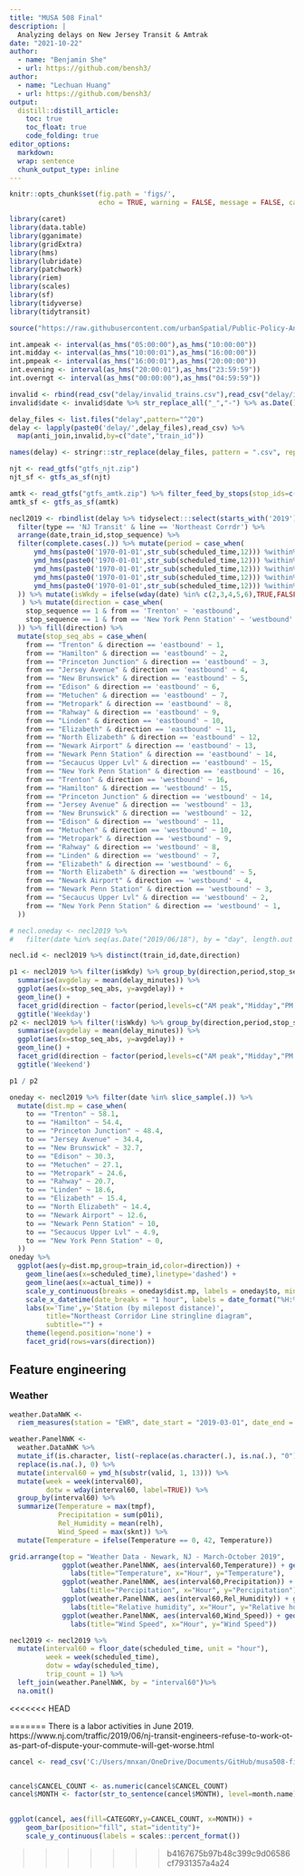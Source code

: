 ```yaml
---
title: "MUSA 508 Final"
description: |
  Analyzing delays on New Jersey Transit & Amtrak
date: "2021-10-22"
author:
  - name: "Benjamin She"
  - url: https://github.com/bensh3/
author:
  - name: "Lechuan Huang"
  - url: https://github.com/bensh3/
output:
  distill::distill_article:
    toc: true
    toc_float: true
    code_folding: true
editor_options: 
  markdown: 
  wrap: sentence
  chunk_output_type: inline
---
```

  <style>
  html {
    scroll-behavior: smooth;
  }
d-article {
  contain: none;
}
#TOC {
position: fixed;
top: 10px;
left: 10px;
padding: 10px;
text-align: right;
inline-size: 250px;
overflow-wrap: break-word;
}

@media screen and (max-width: 900px) {
  #TOC {
  position: relative;
}
}
</style>

```r
knitr::opts_chunk$set(fig.path = 'figs/',
                      echo = TRUE, warning = FALSE, message = FALSE, cache.lazy = FALSE)
```

```r
library(caret)
library(data.table)
library(gganimate)
library(gridExtra)
library(hms)
library(lubridate)
library(patchwork)
library(riem)
library(scales)
library(sf)
library(tidyverse)
library(tidytransit)

source("https://raw.githubusercontent.com/urbanSpatial/Public-Policy-Analytics-Landing/master/functions.r")
```

```r
int.ampeak <- interval(as_hms("05:00:00"),as_hms("10:00:00"))
int.midday <- interval(as_hms("10:00:01"),as_hms("16:00:00"))
int.pmpeak <- interval(as_hms("16:00:01"),as_hms("20:00:00"))
int.evening <- interval(as_hms("20:00:01"),as_hms("23:59:59"))
int.overngt <- interval(as_hms("00:00:00"),as_hms("04:59:59"))
```

```r
invalid <- rbind(read_csv("delay/invalid_trains.csv"),read_csv("delay/invalid_trains_05-01-19_05-18-20.csv"))
invalid$date <- invalid$date %>% str_replace_all("_","-") %>% as.Date()

delay_files <- list.files("delay",pattern="^20")
delay <- lapply(paste0('delay/',delay_files),read_csv) %>% 
  map(anti_join,invalid,by=c("date","train_id"))

names(delay) <- stringr::str_replace(delay_files, pattern = ".csv", replacement = "")
```

```r
njt <- read_gtfs("gtfs_njt.zip")
njt_sf <- gtfs_as_sf(njt)

amtk <- read_gtfs("gtfs_amtk.zip") %>% filter_feed_by_stops(stop_ids=c('NWK'))
amtk_sf <- gtfs_as_sf(amtk)
```


```r
necl2019 <- rbindlist(delay %>% tidyselect:::select(starts_with('2019'))) %>% 
  filter(type == 'NJ Transit' & line == 'Northeast Corrdr') %>% 
  arrange(date,train_id,stop_sequence) %>% 
  filter(complete.cases(.)) %>% mutate(period = case_when(
      ymd_hms(paste0('1970-01-01',str_sub(scheduled_time,12))) %within% int.ampeak  ~ "AM peak",
      ymd_hms(paste0('1970-01-01',str_sub(scheduled_time,12))) %within% int.midday  ~ "Midday",
      ymd_hms(paste0('1970-01-01',str_sub(scheduled_time,12))) %within% int.pmpeak  ~ "PM peak",
      ymd_hms(paste0('1970-01-01',str_sub(scheduled_time,12))) %within% int.evening  ~ "Evening",
      ymd_hms(paste0('1970-01-01',str_sub(scheduled_time,12))) %within% int.overngt  ~ "Overnight"
  )) %>% mutate(isWkdy = ifelse(wday(date) %in% c(2,3,4,5,6),TRUE,FALSE)
   ) %>% mutate(direction = case_when(
    stop_sequence == 1 & from == 'Trenton' ~ 'eastbound',
    stop_sequence == 1 & from == 'New York Penn Station' ~ 'westbound'
  )) %>% fill(direction) %>% 
  mutate(stop_seq_abs = case_when(
    from == "Trenton" & direction == 'eastbound' ~ 1,
    from == "Hamilton" & direction == 'eastbound' ~ 2,
    from == "Princeton Junction" & direction == 'eastbound' ~ 3,
    from == "Jersey Avenue" & direction == 'eastbound' ~ 4,
    from == "New Brunswick" & direction == 'eastbound' ~ 5,
    from == "Edison" & direction == 'eastbound' ~ 6,
    from == "Metuchen" & direction == 'eastbound' ~ 7,
    from == "Metropark" & direction == 'eastbound' ~ 8,
    from == "Rahway" & direction == 'eastbound' ~ 9,
    from == "Linden" & direction == 'eastbound' ~ 10,
    from == "Elizabeth" & direction == 'eastbound' ~ 11,
    from == "North Elizabeth" & direction == 'eastbound' ~ 12,
    from == "Newark Airport" & direction == 'eastbound' ~ 13,
    from == "Newark Penn Station" & direction == 'eastbound' ~ 14,
    from == "Secaucus Upper Lvl" & direction == 'eastbound' ~ 15,
    from == "New York Penn Station" & direction == 'eastbound' ~ 16,
    from == "Trenton" & direction == 'westbound' ~ 16,
    from == "Hamilton" & direction == 'westbound' ~ 15,
    from == "Princeton Junction" & direction == 'westbound' ~ 14,
    from == "Jersey Avenue" & direction == 'westbound' ~ 13,
    from == "New Brunswick" & direction == 'westbound' ~ 12,
    from == "Edison" & direction == 'westbound' ~ 11,
    from == "Metuchen" & direction == 'westbound' ~ 10,
    from == "Metropark" & direction == 'westbound' ~ 9,
    from == "Rahway" & direction == 'westbound' ~ 8,
    from == "Linden" & direction == 'westbound' ~ 7,
    from == "Elizabeth" & direction == 'westbound' ~ 6,
    from == "North Elizabeth" & direction == 'westbound' ~ 5,
    from == "Newark Airport" & direction == 'westbound' ~ 4,
    from == "Newark Penn Station" & direction == 'westbound' ~ 3,
    from == "Secaucus Upper Lvl" & direction == 'westbound' ~ 2,
    from == "New York Penn Station" & direction == 'westbound' ~ 1,
  )) 
```

```r
# necl.oneday <- necl2019 %>% 
#   filter(date %in% seq(as.Date("2019/06/18"), by = "day", length.out = 1))

necl.id <- necl2019 %>% distinct(train_id,date,direction)
```
  
```r
p1 <- necl2019 %>% filter(isWkdy) %>% group_by(direction,period,stop_seq_abs) %>%
  summarise(avgdelay = mean(delay_minutes)) %>% 
  ggplot(aes(x=stop_seq_abs, y=avgdelay)) +
  geom_line() +
  facet_grid(direction ~ factor(period,levels=c("AM peak","Midday","PM peak","Evening","Overnight"))) +
  ggtitle('Weekday')
p2 <- necl2019 %>% filter(!isWkdy) %>% group_by(direction,period,stop_seq_abs) %>%
  summarise(avgdelay = mean(delay_minutes)) %>% 
  ggplot(aes(x=stop_seq_abs, y=avgdelay)) +
  geom_line() +
  facet_grid(direction ~ factor(period,levels=c("AM peak","Midday","PM peak","Evening","Overnight"))) +
  ggtitle('Weekend')

p1 / p2
```

```r
oneday <- necl2019 %>% filter(date %in% slice_sample(.)) %>% 
  mutate(dist.mp = case_when(
    to == "Trenton" ~ 58.1,
    to == "Hamilton" ~ 54.4,
    to == "Princeton Junction" ~ 48.4,
    to == "Jersey Avenue" ~ 34.4,
    to == "New Brunswick" ~ 32.7,
    to == "Edison" ~ 30.3,
    to == "Metuchen" ~ 27.1,
    to == "Metropark" ~ 24.6,
    to == "Rahway" ~ 20.7,
    to == "Linden" ~ 18.6,
    to == "Elizabeth" ~ 15.4,
    to == "North Elizabeth" ~ 14.4,
    to == "Newark Airport" ~ 12.6,
    to == "Newark Penn Station" ~ 10,
    to == "Secaucus Upper Lvl" ~ 4.9,
    to == "New York Penn Station" ~ 0,
  ))
oneday %>% 
  ggplot(aes(y=dist.mp,group=train_id,color=direction)) +
    geom_line(aes(x=scheduled_time),linetype='dashed') +
    geom_line(aes(x=actual_time)) +
    scale_y_continuous(breaks = oneday$dist.mp, labels = oneday$to, minor_breaks = NULL) +
    scale_x_datetime(date_breaks = "1 hour", labels = date_format("%H:%M")) +
    labs(x='Time',y='Station (by milepost distance)',
         title="Northeast Corridor Line stringline diagram",
         subtitle="") +
    theme(legend.position='none') +
    facet_grid(rows=vars(direction))
```

## Feature engineering
### Weather

```r
weather.DataNWK <- 
  riem_measures(station = "EWR", date_start = "2019-03-01", date_end = "2019-10-31")

weather.PanelNWK <-  
  weather.DataNWK %>%
  mutate_if(is.character, list(~replace(as.character(.), is.na(.), "0"))) %>% 
  replace(is.na(.), 0) %>%
  mutate(interval60 = ymd_h(substr(valid, 1, 13))) %>%
  mutate(week = week(interval60),
         dotw = wday(interval60, label=TRUE)) %>%
  group_by(interval60) %>%
  summarize(Temperature = max(tmpf),
            Precipitation = sum(p01i),
            Rel_Humidity = mean(relh),
            Wind_Speed = max(sknt)) %>%
  mutate(Temperature = ifelse(Temperature == 0, 42, Temperature))

grid.arrange(top = "Weather Data - Newark, NJ - March-October 2019",
             ggplot(weather.PanelNWK, aes(interval60,Temperature)) + geom_line() + 
               labs(title="Temperature", x="Hour", y="Temperature"),
             ggplot(weather.PanelNWK, aes(interval60,Precipitation)) + geom_line() + 
               labs(title="Percipitation", x="Hour", y="Percipitation"),
             ggplot(weather.PanelNWK, aes(interval60,Rel_Humidity)) + geom_line() + 
               labs(title="Relative humidity", x="Hour", y="Relative humidity"),
             ggplot(weather.PanelNWK, aes(interval60,Wind_Speed)) + geom_line() + 
               labs(title="Wind Speed", x="Hour", y="Wind Speed"))
```

```r
necl2019 <- necl2019 %>%
  mutate(interval60 = floor_date(scheduled_time, unit = "hour"),
         week = week(scheduled_time),
         dotw = wday(scheduled_time),
         trip_count = 1) %>%
  left_join(weather.PanelNWK, by = "interval60")%>%
  na.omit()
```

<<<<<<< HEAD


=======
There is a labor activities in June 2019. https://www.nj.com/traffic/2019/06/nj-transit-engineers-refuse-to-work-ot-as-part-of-dispute-your-commute-will-get-worse.html 
```r
cancel <- read_csv('C:/Users/mnxan/OneDrive/Documents/GitHub/musa508-final/cancel/RAIL_NEC_CANCELLATIONS_DATA.csv')%>%filter(YEAR==2019)


cancel$CANCEL_COUNT <- as.numeric(cancel$CANCEL_COUNT)
cancel$MONTH <- factor(str_to_sentence(cancel$MONTH), level=month.name)

  
ggplot(cancel, aes(fill=CATEGORY,y=CANCEL_COUNT, x=MONTH)) + 
    geom_bar(position="fill", stat="identity")+
    scale_y_continuous(labels = scales::percent_format())
```

>>>>>>> b4167675b97b48c399c9d06586cf7931357a4a24
